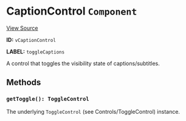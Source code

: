 
<Meta title="Packages/Player/Plugins/Controls/Control/CaptionControl" />

# CaptionControl `Component`

[View Source](https://github.com/vime-js/vime/blob/master/packages/vime-player/src/plugins/controls/control/CaptionControl.svelte)

**ID:** `vCaptionControl`

**LABEL:** `toggleCaptions`

A control that toggles the visibility state of captions/subtitles.

## Methods

### `getToggle(): ToggleControl`

The underlying `ToggleControl` (see <LinkTo kind="packages-player-plugins-controls-control-togglecontrol--page">Controls/ToggleControl</LinkTo>) instance.